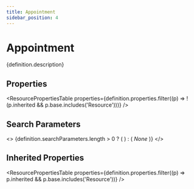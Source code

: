 ```yaml
---
title: Appointment
sidebar_position: 4
---
```



# Appointment

<p>{definition.description}</p>

## Properties

<ResourcePropertiesTable properties={definition.properties.filter((p) => !(p.inherited && p.base.includes('Resource')))} />

## Search Parameters

<>
  {definition.searchParameters.length > 0 ? (
    <SearchParamsTable searchParams={definition.searchParameters} />
  ) : (
    <em>None</em>
  )}
</>

## Inherited Properties

<ResourcePropertiesTable properties={definition.properties.filter((p) => p.inherited && p.base.includes('Resource'))} />


